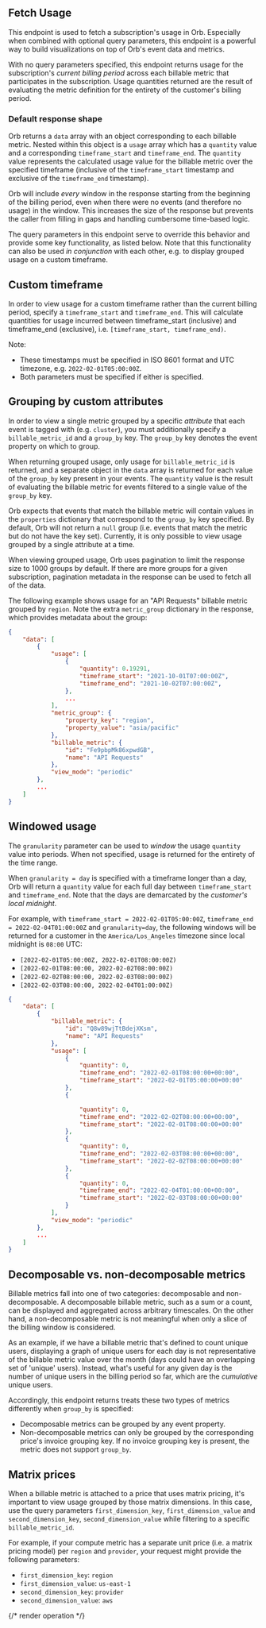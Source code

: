## Fetch Usage

This endpoint is used to fetch a subscription's usage in Orb. Especially when combined with optional query
parameters, this endpoint is a powerful way to build visualizations on top of Orb's event data and metrics.

With no query parameters specified, this endpoint returns usage for the subscription's _current billing period_
across each billable metric that participates in the subscription. Usage quantities returned are the result of
evaluating the metric definition for the entirety of the customer's billing period.

### Default response shape
Orb returns a `data` array with an object corresponding to each billable metric. Nested within this object is a
`usage` array which has a `quantity` value and a corresponding `timeframe_start` and `timeframe_end`.  The `quantity`
value represents the calculated usage value for the billable metric over the specified timeframe (inclusive of the
`timeframe_start` timestamp and exclusive of the `timeframe_end` timestamp).

Orb will include _every_ window in the response starting from the beginning of the billing period, even when there
were no events (and therefore no usage) in the window. This increases the size of the response but prevents the caller
from filling in gaps and handling cumbersome time-based logic.

The query parameters in this endpoint serve to override this behavior and provide some key functionality, as listed
below. Note that this functionality can also be used _in conjunction_ with each other, e.g. to display grouped usage
on a custom timeframe.

## Custom timeframe
In order to view usage for a custom timeframe rather than the current billing period, specify a `timeframe_start` and
`timeframe_end`. This will calculate quantities for usage incurred between timeframe_start (inclusive) and timeframe_end
(exclusive), i.e. `[timeframe_start, timeframe_end)`.

Note:
- These timestamps must be specified in ISO 8601 format and UTC timezone, e.g. `2022-02-01T05:00:00Z`.
- Both parameters must be specified if either is specified.

## Grouping by custom attributes
In order to view a single metric grouped by a specific _attribute_ that each event is tagged with (e.g. `cluster`), you
must additionally specify a `billable_metric_id` and a `group_by` key. The `group_by` key denotes the event property on
which to group.

When returning grouped usage, only usage for `billable_metric_id` is  returned, and a separate object in the `data` array
is returned for each value of the `group_by` key present in your events. The `quantity` value is the result of evaluating
the billable metric for events filtered to a single value of the `group_by` key.

Orb expects that events that match the billable metric will contain values in the `properties` dictionary that correspond
to the `group_by` key specified. By default, Orb will not return a `null` group (i.e. events that match the metric but
do not have the key set). Currently, it is only possible to view usage grouped by a single attribute at a time.

 When viewing grouped usage, Orb uses pagination to limit the response size to 1000 groups by default. If there are more
 groups for a given subscription, pagination metadata in the response can be used to fetch all of the data.

The following example shows usage for an "API Requests" billable metric grouped by `region`. Note the extra `metric_group`
dictionary in the response, which provides metadata about the group:

```json
{
    "data": [
        {
            "usage": [
                {
                    "quantity": 0.19291,
                    "timeframe_start": "2021-10-01T07:00:00Z",
                    "timeframe_end": "2021-10-02T07:00:00Z",
                },
                ...
            ],
            "metric_group": {
                "property_key": "region",
                "property_value": "asia/pacific"
            },
            "billable_metric": {
                "id": "Fe9pbpMk86xpwdGB",
                "name": "API Requests"
            },
            "view_mode": "periodic"
        },
        ...
    ]
}
```


## Windowed usage
The `granularity` parameter can be used to _window_ the usage `quantity` value into periods. When not specified, usage
is returned for the entirety of the time range.

When `granularity = day` is specified with a timeframe longer than a day, Orb will return a `quantity` value for each
full day between `timeframe_start` and `timeframe_end`. Note that the days are demarcated by the _customer's local midnight_.

For example, with `timeframe_start = 2022-02-01T05:00:00Z`, `timeframe_end = 2022-02-04T01:00:00Z` and `granularity=day`,
the following windows will be returned for a customer in the `America/Los_Angeles` timezone since local midnight is `08:00` UTC:
- `[2022-02-01T05:00:00Z, 2022-02-01T08:00:00Z)`
- `[2022-02-01T08:00:00, 2022-02-02T08:00:00Z)`
- `[2022-02-02T08:00:00, 2022-02-03T08:00:00Z)`
- `[2022-02-03T08:00:00, 2022-02-04T01:00:00Z)`

```json
{
    "data": [
        {
            "billable_metric": {
                "id": "Q8w89wjTtBdejXKsm",
                "name": "API Requests"
            },
            "usage": [
                {
                    "quantity": 0,
                    "timeframe_end": "2022-02-01T08:00:00+00:00",
                    "timeframe_start": "2022-02-01T05:00:00+00:00"
                },
                {

                    "quantity": 0,
                    "timeframe_end": "2022-02-02T08:00:00+00:00",
                    "timeframe_start": "2022-02-01T08:00:00+00:00"
                },
                {
                    "quantity": 0,
                    "timeframe_end": "2022-02-03T08:00:00+00:00",
                    "timeframe_start": "2022-02-02T08:00:00+00:00"
                },
                {
                    "quantity": 0,
                    "timeframe_end": "2022-02-04T01:00:00+00:00",
                    "timeframe_start": "2022-02-03T08:00:00+00:00"
                }
            ],
            "view_mode": "periodic"
        },
        ...
    ]
}
```

## Decomposable vs. non-decomposable metrics
Billable metrics fall into one of two categories: decomposable and non-decomposable. A decomposable billable metric, such as
a sum or a count, can be displayed and aggregated across arbitrary timescales. On the other hand, a non-decomposable metric
is not meaningful when only a slice of the billing window is considered.

As an example, if we have a billable metric that's defined to count unique users, displaying a graph of unique users for each
day is not representative of the billable metric value over the month (days could have an overlapping set of 'unique' users).
Instead, what's useful for any given day is the number of unique users in the billing period so far, which are the
_cumulative_ unique users.

Accordingly, this endpoint returns treats these two types of metrics differently when `group_by` is specified:
- Decomposable metrics can be grouped by any event property.
- Non-decomposable metrics can only be grouped by the corresponding price's invoice grouping key. If no invoice grouping key
is present, the metric does not support `group_by`.

## Matrix prices
When a billable metric is attached to a price that uses matrix pricing, it's important to view usage grouped by those matrix
dimensions. In this case, use the query parameters `first_dimension_key`, `first_dimension_value` and `second_dimension_key`,
`second_dimension_value` while filtering to a specific `billable_metric_id`.

For example, if your compute metric has a separate unit price (i.e. a matrix pricing model) per `region` and `provider`,
your request might provide the following parameters:

- `first_dimension_key`: `region`
- `first_dimension_value`: `us-east-1`
- `second_dimension_key`: `provider`
- `second_dimension_value`: `aws`

{/* render operation */}
